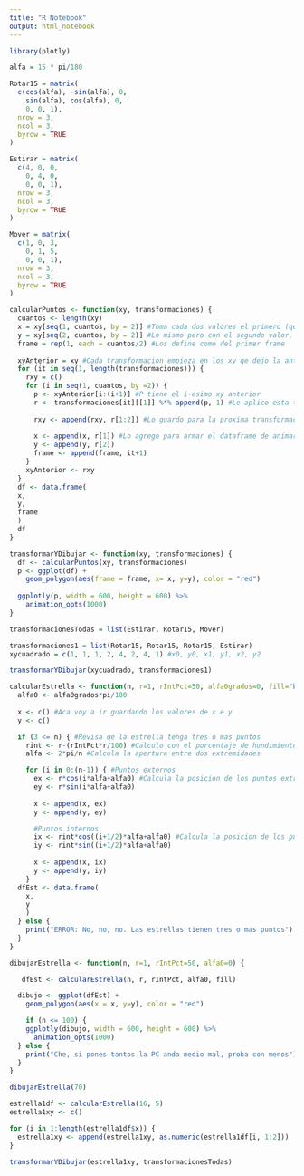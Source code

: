 ---
title: "R Notebook"
output: html_notebook
---
```{r}
library(plotly)
```

```{r}
alfa = 15 * pi/180

Rotar15 = matrix(
  c(cos(alfa), -sin(alfa), 0,
    sin(alfa), cos(alfa), 0,
    0, 0, 1),
  nrow = 3,
  ncol = 3,
  byrow = TRUE
)
```

```{r}
Estirar = matrix(
  c(4, 0, 0,
    0, 4, 0,
    0, 0, 1),
  nrow = 3,
  ncol = 3,
  byrow = TRUE
)
```

```{r}
Mover = matrix(
  c(1, 0, 3,
    0, 1, 5,
    0, 0, 1),
  nrow = 3,
  ncol = 3,
  byrow = TRUE
)
```

```{r}
calcularPuntos <- function(xy, transformaciones) {
  cuantos <- length(xy)
  x = xy[seq(1, cuantos, by = 2)] #Toma cada dos valores el primero (qe seria la x)
  y = xy[seq(2, cuantos, by = 2)] #Lo mismo pero con el segundo valor, qe es la y
  frame = rep(1, each = cuantos/2) #Los define como del primer frame
  
  xyAnterior = xy #Cada transformacion empieza en los xy qe dejo la anterior
  for (it in seq(1, length(transformaciones))) {
    rxy = c()
    for (i in seq(1, cuantos, by =2)) {
      p <- xyAnterior[i:(i+1)] #P tiene el i-esimo xy anterior
      r <- transformaciones[it][[1]] %*% append(p, 1) #Le aplico esta transformacion
      
      rxy <- append(rxy, r[1:2]) #Lo guardo para la proxima transformacion
      
      x <- append(x, r[1]) #Lo agrego para armar el dataframe de animar
      y <- append(y, r[2])
      frame <- append(frame, it+1)
    }
    xyAnterior <- rxy
  }
  df <- data.frame(
  x,
  y,
  frame
  )
  df
}

transformarYDibujar <- function(xy, transformaciones) {
  df <- calcularPuntos(xy, transformaciones)
  p <- ggplot(df) +
    geom_polygon(aes(frame = frame, x= x, y=y), color = "red")
   
  ggplotly(p, width = 600, height = 600) %>%
    animation_opts(1000)
}
```

```{r}
transformacionesTodas = list(Estirar, Rotar15, Mover)
```

```{r}
transformaciones1 = list(Rotar15, Rotar15, Rotar15, Estirar)
xycuadrado = c(1, 1, 1, 2, 4, 2, 4, 1) #x0, y0, x1, y1, x2, y2

transformarYDibujar(xycuadrado, transformaciones1)
```

```{r}
calcularEstrella <- function(n, r=1, rIntPct=50, alfa0grados=0, fill="blue") { #Me pasas la distancia de los puntos al centro; qe tanto qeres qe se hunda (en porcentaje de r) y la cantidad de puntos qe qeres qe dibuje
  alfa0 <- alfa0grados*pi/180
  
  x <- c() #Aca voy a ir guardando los valores de x e y
  y <- c()

  if (3 <= n) { #Revisa qe la estrella tenga tres o mas puntos
    rint <- r-(rIntPct*r/100) #Calculo con el porcentaje de hundimiento la distancia de los puntos internos al centro
    alfa <- 2*pi/n #Calcula la apertura entre dos extremidades

    for (i in 0:(n-1)) { #Puntos externos
      ex <- r*cos(i*alfa+alfa0) #Calcula la posicion de los puntos extremos
      ey <- r*sin(i*alfa+alfa0)
      
      x <- append(x, ex)
      y <- append(y, ey)

      #Puntos internos
      ix <- rint*cos((i+1/2)*alfa+alfa0) #Calcula la posicion de los puntos internos
      iy <- rint*sin((i+1/2)*alfa+alfa0) 
      
      x <- append(x, ix)
      y <- append(y, iy)
    }
  dfEst <- data.frame(
    x,
    y
    )
  } else {
    print("ERROR: No, no, no. Las estrellas tienen tres o mas puntos")
  }
}

dibujarEstrella <- function(n, r=1, rIntPct=50, alfa0=0) {

   dfEst <- calcularEstrella(n, r, rIntPct, alfa0, fill)

  dibujo <- ggplot(dfEst) +
    geom_polygon(aes(x = x, y=y), color = "red")

    if (n <= 100) {   
    ggplotly(dibujo, width = 600, height = 600) %>%
      animation_opts(1000)
  } else {
    print("Che, si pones tantos la PC anda medio mal, proba con menos")
  }
}

dibujarEstrella(70)
```
```{r}
estrella1df <- calcularEstrella(16, 5)
estrella1xy <- c()

for (i in 1:length(estrella1df$x)) {
  estrella1xy <- append(estrella1xy, as.numeric(estrella1df[i, 1:2]))  
}

transformarYDibujar(estrella1xy, transformacionesTodas)
```
